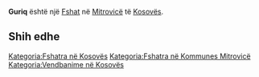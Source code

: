 {{Fshat në Kosovës
 | Emri                = Guriq
| sqi_N_name = Guriq
| sqi_N_FULL_NAME_RO = Guriq
| sqi_N_FULL_NAME_ND_RO = Guriq
| sqi_N_SORT_NAME_RG = GURIQ
| sqi_N_FULL_NAME_RG = Guriq
| sqi_N_FULL_NAME_ND_RG = Guriq
| srp_N_name = Gorić
| srp_N_FULL_NAME_RO = Gorić
| srp_N_FULL_NAME_ND_RO = Goric
| srp_N_SORT_NAME_RG = GORIC
| srp_N_FULL_NAME_RG = Gorić
| srp_N_FULL_NAME_ND_RG = Goric
| srp_NS_name = Горић
| srp_NS_FULL_NAME_RO = Горић
| srp_NS_FULL_NAME_ND_RO = Горић
| srp_NS_SORT_NAME_RG = ГОРИЋ
| srp_NS_FULL_NAME_RG = Горић
| srp_NS_FULL_NAME_ND_RG = Горић
| srp_V_name = Goriće
| srp_V_FULL_NAME_RO = Goriće
| srp_V_FULL_NAME_ND_RO = Gorice
| srp_V_SORT_NAME_RG = GORICE
| srp_V_FULL_NAME_RG = Goriće
| srp_V_FULL_NAME_ND_RG = Gorice

 | Emri (Rasa dhanore) = 
 | Figura              = 
 | Shteti              = Kosovo
 | Komuna              = Mitrovicë
 | Kodi postar         = 
 | Sipërfaqja          = 

 | Popullsia           = 

 | Regj. i popullsisë  = 
 | Dend. e popullsisë  = 
 | Faqja zyrtare       = 
 <!--- Koordinatat ----> 
 | Gjerësia            = 42.432222
 | Gjatësia            = 20.754167
 | Lartësia            = 
}}
'''Guriq''' është një [[Fshat]] në [[Mitrovicë]] të [[Kosovës]].

<!-- == Gjeografia == -->
<!-- == Historia == -->
<!-- == Demografia == -->
== Shih edhe ==
{{Komuna Mitrovicë}}
{{Kosovo-Administrata-Cung}}

[[Kategoria:Fshatra në Kosovës]]
[[Kategoria:Fshatra në Kommunes Mitrovicë]]
[[Kategoria:Vendbanime në Kosovës]]